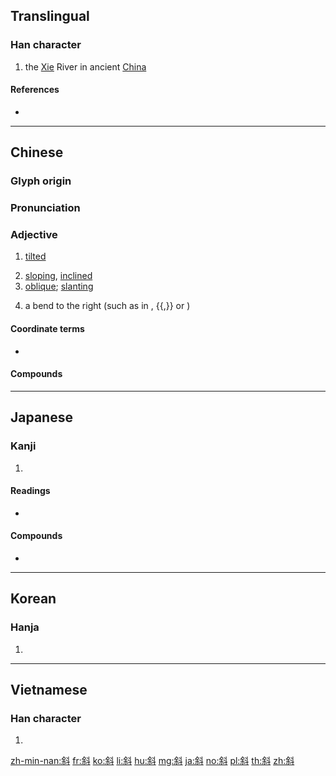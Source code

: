 {{character info/new}}
==Translingual==

===Han character===
{{Han char|rn=68|rad=斗|as=07|sn=11|four=84900|canj=ODYJ|ids=⿰余斗}}

# the [[Xie]] River in ancient [[China]]

====References====
* {{Han ref|kx=0478.150|dkj=13509|dj=0836.180|hdz=32253.090|uh=659C|ud=26012|bh=B1D7|bd=45527}}

----

==Chinese==
{{zh-forms}}

===Glyph origin===
{{Han etym}}

===Pronunciation===
{{zh-pron
|m=xié
|c=ce4
|h=pfs=
|md=
|mn=siâ/chhiâ
|mn_note=siâ - literary; chhiâ - vernacular
|w=
|mc=y
|oc=y
|cat=a
}}

===Adjective===
{{zh-adj}}

# [[tilted]]
#: {{zh-x|^比薩.^斜塔|the '''Leaning''' Tower of Pisa}}
# [[sloping]], [[inclined]]
# [[oblique]]; [[slanting]]
#: {{zh-x|斜體|oblique type}}
# {{lb|zh|Chinese calligraphy}} a bend to the right (such as in {{m|mul|㇂}}, {{m|mul|㇃}}{{,}} or {{m|mul|㇠}})

====Coordinate terms====
* {{list:basic character strokes/zh}}

====Compounds====
{{zh-der|斜溫層|斜面|斜坡|一溜歪斜|乜乜斜斜|乜斜|乜斜眼|乜斜纏帳|偏斜|傾斜|傾斜流|傾斜角|內斜視|刺斜|同斜層|向斜層|喎斜|單斜層|單斜脊|大陸斜坡|挑斜岔兒|攲斜|斜射|斜度|斜度標|斜暉|斜漢|斜照|斜眼|斜睨|斜視|斜紋|斜紋夜蛾|斜線|斜腳雨|斜角|斜谷|斜邊|斜長石|斜陽|斜風細雨|斜高|旁行斜上|歪斜|比薩斜塔|狹斜|目不斜視|背斜層|蹀里蹀斜|迆邐歪斜|陡斜}}

----

==Japanese==

===Kanji===
{{ja-kanji|grade=c|rs=斗07}}

# {{defn|lang=ja|sort=斗07}}

====Readings====
* {{ja-readings|goon=[[じゃ]] (ja), [[や]] (ya)|kanon=[[しゃ]] (sha), [[や]] (ya)|kun=[[ななめ]] (naname)}}

====Compounds====
* {{ja-r|斜面|しゃめん}}

----

==Korean==

===Hanja===
{{ko-hanja|hangeul=[[사]], [[야]]|eumhun=|rv=sa, ya|mr=sa, ya|y=sa, ya}}

# {{defn|lang=ko|sort=斗07}}

----

==Vietnamese==

===Han character===
{{vi-readings|rs=斗07|hanviet=tà}}

# {{defn|lang=vi|sort=斗07}}

[[zh-min-nan:斜]]
[[fr:斜]]
[[ko:斜]]
[[li:斜]]
[[hu:斜]]
[[mg:斜]]
[[ja:斜]]
[[no:斜]]
[[pl:斜]]
[[th:斜]]
[[zh:斜]]